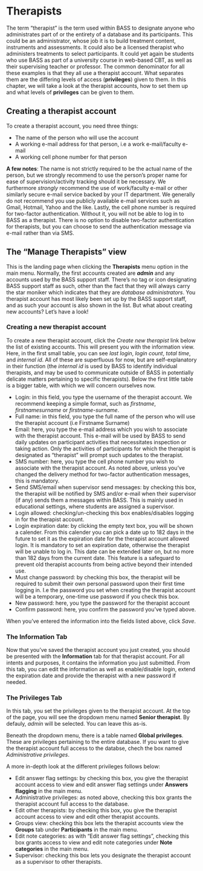 # Therapists

The term "therapist" is the term used within BASS to designate anyone who administrates part of or the entirety of a database and its participants. This could be an administrator, whose job it is to build treatment content, instruments and assessments. It could also be a licensed therapist who administers treatments to select participants. It could yet again be students who use BASS as part of a university course in web-based CBT, as well as their supervising teacher or professor.
The common denominator for all these examples is that they all use a therapist account. What separates them are the differing levels of access (**privileges**) given to them. In this chapter, we will take a look at the therapist accounts, how to set them up and what levels of **privileges** can be given to them.

## Creating a therapist account
To create a therapist account, you need three things:

- The name of the person who will use the account
- A working e-mail address for that person, i.e a work e-mail/faculty e-mail
- A working cell phone number for that person

**A few notes**: The name is not strictly required to be the actual name of the person, but we strongly recommend to use the person's proper name for ease of supervision/activity tracking should it be necessary.
We furthermore *strongly* recommend the use of work/faculty e-mail or other similarly secure e-mail service backed by your IT department. We generally do not recommend you use publicly available e-mail services such as Gmail, Hotmail, Yahoo and the like.
Lastly, the cell phone number is required for two-factor authentication. Without it, you will not be able to log in to BASS as a therapist. There is no option to disable two-factor authentication for therapists, but you can choose to send the authentication message via e-mail rather than via SMS.


## The "Manage Therapists" view
This is the landing page when clicking the **Therapists** menu option in the main menu. Normally, the first accounts created are ***admin*** and any accounts used by the BASS support staff. There's no tag or icon designating BASS support staff as such, other than the fact that they will always carry the star moniker which indicates that they are *database administrators*.
You therapist account has most likely been set up by the BASS support staff, and as such your account is also shown in the list. But what about creating new accounts? Let's have a look!

### Creating a new therapist account
To create a new therapist account, click the *Create new therapist* link below the list of existing accounts. This will present you with the information view. Here, in the first small table, you can see *last login*, *login count*, *total time*, and *internal id*. All of these are superfluous for now, but are self-explanatory in their function (the *internal id* is used by BASS to identify individual therapists, and may be used to communicate outside of BASS in potentially delicate matters pertaining to specific therapists).
Below the first little table is a bigger table, with which we will concern ourselves now.

- Login: in this field, you type the username of the therapist account. We recommend keeping a simple format, such as *firstname*, *firstnamesurname* or *firstname-surname*.
- Full name: in this field, you type the full name of the person who will use the therapist account (i.e Firstname Surname)
- Email: here, you type the e-mail address which you wish to associate with the therapist account. This e-mail will be used by BASS to send daily updates on participant activities that necessitates inspection or taking action. Only the activities of participants for which the therapist is designated as "therapist" will prompt such updates to the therapist.
- SMS number: here, you type the cell phone number you wish to associate with the therapist account. As noted above, unless you've changed the delivery method for two-factor authentication messages, this is mandatory.
- Send SMS/email when supervisor send messages: by checking this box, the therapist will be notified by SMS and/or e-mail when their supervisor (if any) sends them a messages within BASS. This is mainly used in educational settings, where students are assigned a supervisor.
- Login allowed: checking/un-checking this box enables/disables logging in for the therapist account.
- Login expiration date: by clicking the empty text box, you will be shown a calender. From this calender you can pick a date up to 182 days in the future to set it as the expiration date for the therapist account allowed login. It is mandatory to set an expiration date, otherwise the therapist will be unable to log in. This date can be extended later on, but no more than 182 days from the current date. This feature is a safeguard to prevent old therapist accounts from being active beyond their intended use.
- Must change password: by checking this box, the therapist will be required to submit their own personal password upon their first time logging in. I.e the password you set when creating the therapist account will be a temporary, one-time use password if you check this box.
- New password: here, you type the password for the therapist account
- Confirm password: here, you confirm the password you've typed above.

When you've entered the information into the fields listed above, click *Save*.

### The Information Tab
Now that you've saved the therapist account you just created, you should be presented with the **Information** tab for that therapist account. For all intents and purposes, it contains the information you just submitted. From this tab, you can edit the information as well as enable/disable login, extend the expiration date and provide the therapist with a new password if needed.

### The Privileges Tab
In this tab, you set the privileges given to the therapist account. At the top of the page, you will see the dropdown menu named **Senior therapist**. By defauly, *admin* will be selected. You can leave this as-is.

Beneath the dropdown menu, there is a table named **Global privileges**. These are privileges pertaining to the entire database. If you want to give the therapist account full access to the databse, chech the box named *Administrative privileges*.

A more in-depth look at the different privileges follows below:

- Edit answer flag settings: by checking this box, you give the therapist account access to view and edit answer flag settings under **Answers flagging** in the main menu.
- Administrative privileges: as noted above, checking this box grants the therapist account full access to the database.
- Edit other therapists: by checking this box, you give the therapist account access to view and edit other therapist accounts.
- Groups view: checking this box lets the therapist accounts view the **Groups** tab under **Participants** in the main menu.
- Edit note categories: as with "Edit answer flag settings", checking this box grants access to view and edit note categories under **Note categories** in the main menu.
- Supervisor: checking this box lets you designate the therapist account as a supervisor to other therapists.